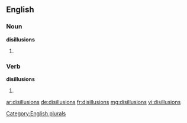 ==English==

===Noun===
'''disillusions'''

# {{plural of |[[disillusion]]}}

===Verb===
'''disillusions'''

# {{third-person singular of|[[disillusion]]}}

[[Category:English plurals]]

[[ar:disillusions]]
[[de:disillusions]]
[[fr:disillusions]]
[[mg:disillusions]]
[[vi:disillusions]]